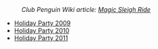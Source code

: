 :''Club Penguin Wiki article: [[clubpenguinwiki:Magic Sleigh Ride|Magic Sleigh Ride]]''
*[http://archives.clubpenguinwiki.info/swf.cpcheats.info/rooms/2009/christmas_december_2009/main_party/rooms/party.swf Holiday Party 2009]
*[[Media:HolidayParty2010Party.swf|Holiday Party 2010]]
*[[Media:HolidayParty2011Party.swf|Holiday Party 2011]]